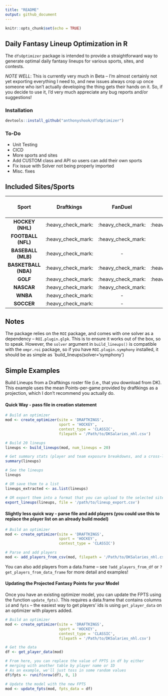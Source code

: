 ```yaml
---
title: "README"
output: github_document
---
```


```r
knitr::opts_chunk$set(echo = TRUE)
```

## Daily Fantasy Lineup Optimization in R

The `dfsOptimizer` package is intended to provide a straightforward way to generate optimal daily fantasy lineups for various sports, sites, and contests.

*NOTE WELL*: This is currently very much in Beta -- I'm almost certainly not yet exporting everything I need to, and new issues always crop up once someone who isn't actually developing the thing gets their hands on it.  So, if you decide to use it, I'd very much appreciate any bug reports and/or suggestions!

### Installation
```r
devtools::install_github("anthonyshook/dfsOptimizer")
```

### To-Do
* Unit Testing
* CICD
* More sports and sites
* Add CUSTOM class and API so users can add their own sports
* Fix issue with Solver not being properly imported
* Misc. fixes

## Included Sites/Sports

|        Sport         |     Draftkings     |      FanDuel       |       Yahoo        | Draftkings Single Game | FanDuel Single Game |
|:--------------------:|:------------------:|:------------------:|:------------------:|:----------------------:|:-------------------:|
|   **HOCKEY (NHL)**   | :heavy_check_mark: | :heavy_check_mark: | :heavy_check_mark: |   :heavy_check_mark:   |          -          |
|  **FOOTBALL (NFL)**  | :heavy_check_mark: | :heavy_check_mark: |         -          |   :heavy_check_mark:   |          -          |
|  **BASEBALL (MLB)**  | :heavy_check_mark: |         -          |         -          |   :heavy_check_mark:   |          -          |
| **BASKETBALL (NBA)** | :heavy_check_mark: | :heavy_check_mark: | :heavy_check_mark: |   :heavy_check_mark:   |          -          |
|       **GOLF**       | :heavy_check_mark: | :heavy_check_mark: | :heavy_check_mark: |           -            |          -          |
|      **NASCAR**      | :heavy_check_mark: | :heavy_check_mark: |         -          |           -            |          -          |
|       **WNBA**       | :heavy_check_mark: |         -          |         -          |           -            |          -          |
|      **SOCCER**      | :heavy_check_mark: |         -          |         -          |           -            |          -          |

## Notes

The package relies on the `ROI` package, and comes with one solver as a dependency -- `ROI.plugin.glpk`. This is to ensure it works out of the box,
so to speak.  However, the `solver` argument in `build_lineups()` is compatible with the `ompr.roi` package, so if you have `ROI.plugin.symphony` installed,
it should be as simple as `build_lineups(solver='symphony')

## Simple Examples
Build Lineups from a Draftkings roster file (i.e., that you download from DK). This example uses the mean Points-per-game provided by draftkings as a projection,
which I don't recommend you actually do.

#### Quick Way - pass file in creation statement
```r
# Build an optimizer
mod <- create_optimizer(site = 'DRAFTKINGS', 
                        sport = 'HOCKEY', 
                        contest_type = 'CLASSIC', 
                        filepath = '/Path/to/DKSalaries_nhl.csv')

# Build 20 lineups
lineups <- build_lineups(mod, num_lineups = 20)

# Get summary stats (player and team exposure breakdowns, and a cross-lineup similarity measure)
summary(lineups)

# See the lineups
lineups

# OR save them to a list
lineups_extracted <- as.list(lineups)

# OR export them into a format that you can upload to the selected site
export_lineups(lineups, file = '/path/to/lineup_export.csv')
```

#### Slightly less quick way - parse file and add players (you could use this to replace the player list on an already build model)
```r
# Build an optimizer
mod <- create_optimizer(site = 'DRAFTKINGS', 
                        sport = 'HOCKEY', 
                        contest_type = 'CLASSIC')

# Parse and add players
mod <- add_players_from_csv(mod, filepath = '/Path/to/DKSalaries_nhl.csv')
```

You can also add players from a data.frame -- see `?add_players_from_df` or `?get_players_from_data_frame` for more detail and examples!

#### Updating the Projected Fantasy Points for your Model
Once you have an existing optimizer model, you can update the FPTS using the function `update_fpts)`.  This requires a data.frame that contains columns `id` and `fpts` -- the easiest way to get players' ids is using `get_player_data` on an optimizer with players added.
```r
# Build an optimizer
mod <- create_optimizer(site = 'DRAFTKINGS', 
                        sport = 'HOCKEY', 
                        contest_type = 'CLASSIC',
                        filepath = '/Path/to/DKSalaries_nhl.csv')

# Get the data
df <- get_player_data(mod)

# From here, you can replace the value of FPTS in df by either
# merging with another table by player name or ID
# As an example, we'll just toss in some random values
df$fpts <- runif(nrow(df), 0, 1)

# Update the model with the new FPTS
mod <- update_fpts(mod, fpts_data = df)
```
